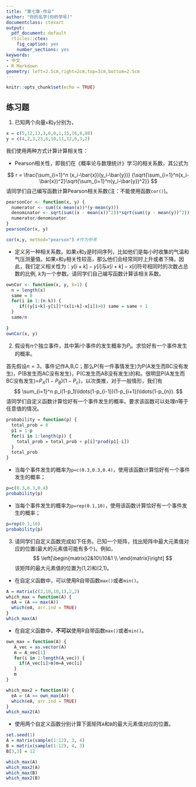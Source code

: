 ---
title: "第七章-作业"
author: "你的名字(你的学号)"
documentclass: ctexart
output:
  pdf_document: default
  rticles::ctex:
    fig_caption: yes
    number_sections: yes
keywords:
- 中文
- R Markdown
geometry: left=2.5cm,right=2cm,top=3cm,bottom=2.5cm
---

```{r setup, include=FALSE}
knitr::opts_chunk$set(echo = TRUE)
```

## 练习题

1. 已知两个向量`x`和`y`分别为，
```{r}
x = c(5,12,13,3,6,0,1,15,16,8,88)
y = c(4,2,3,23,6,10,11,12,6,3,2)
```
我们使用两种方式计算计算相关性：


- Pearson相关性，即我们在《概率论与数理统计》学习的相关系数，其公式为

$$
    r = \frac{\sum_{i=1}^n (x_i-\bar{x})(y_i-\bar{y})}
    {\sqrt{\sum_{i=1}^n(x_i-\bar{x})^2}\sqrt{\sum_{i=1}^n(y_i-\bar{y})^2}}
$$
    请同学们自己编写函数计算Pearson相关系数(注：不能使用函数`cor()`)。
```{r}
pearsonCor <- function(x, y) {
  numerator <- sum((x-mean(x))*(y-mean(y)))
  denominator <- sqrt(sum((x - mean(x))^2))*sqrt(sum((y - mean(y))^2))
  numerator/denominator
}
pearsonCor(x, y)

cor(x,y, method="pearson") #作为参考
```
- 定义另一种相关系数。如果`x`和`y`是时间序列，比如他们是每小时收集的气温和气压测量值。如果`x`和`y`相关性较高，那么他们会经常同时上升或者下降。因此，我们定义相关性为：$y[i+k]-y[i]$与$x[i+k]-x[i]$符号相同时的次数占总数的比例, $k$为一个参数。请同学们自己编写函数计算该相关系数。
```{r}
ownCor <- function(x, y, k=1) {
  n = length(x)
  same = 0
  for(i in 1:(n-k)) {
     if((y[i+k]-y[i])*(x[i+k]-x[i])>0) same = same + 1
  }
  same/n
    
}
ownCor(x, y)
```

2. 假设有$n$个独立事件，其中第$i$个事件的发生概率为$P_i$。求恰好有一个事件发生的概率。

首先假设$n=3$，事件记作A,B,C；那么P(有一件事情发生)为P(A发生而BC没有发生)，P(B发生而AC没有发生)，P(C发生而AB没有发生)的和。很明显P(A发生而BC没有发生)=$P_A(1-P_B)(1-P_c)$，以次类推，对于一般情形，我们有
$$
\sum_{i=1}^n p_i(1-p_1)\ldots(1-p_{i-1})(1-p_{i+1})\ldots(1-p_{n}).
$$
请同学们自定义函数计算恰好有一个事件发生的概率。要求该函数可以处理$n$等于任意值的情况。

```{r}
probability = function(p) {
  total_prob = 0
  p1 = 1-p
  for(i in 1:length(p)) {
    total_prob = total_prob + p[i]*prod(p1[-i])
  }
  total_prob
}
```


- 当每个事件发生的概率为`p=c(0.3,0.3,0.4)`，使用该函数计算恰好有一个事件发生的概率；
```{r}
p=c(0.3,0.3,0.4)
probability(p)
```

- 当每个事件发生的概率为`p=rep(0.1,10)`，使用该函数计算恰好有一个事件发生的概率；
```{r}
p=rep(0.1,10)
probability(p)
```


3. 请同学们自定义函数完成如下任务。已知一个矩阵，找出矩阵中最大元素值对应的位置(最大的元素值可能有多个)。例如，
$$
\left[\begin{matrix}2&10\\10&1 \\ \end{matrix}\right]
$$
该矩阵的最大元素值的位置为(1,2)和(2,1)。

- 在自定义函数中，可以使用R自带函数`max()`或者`min()`。
```{r}
A = matrix(c(2,10,10,1),2,2)
which_max = function(A) {
  eA = (A == max(A))
  which(eA, arr.ind = TRUE)
}
which_max(A)
```
    
- 在自定义函数中，**不可以**使用R自带函数`max()`或者`min()`。
```{r}
own_max = function(A) {
   A_vec = as.vector(A)
   m = A_vec[1]
   for(i in 1:length(A_vec)) {
     if(A_vec[i]>m)m=A_vec[i]
   }
   m
}

which_max2 = function(A) {
  eA = (A == own_max(A))
  which(eA, arr.ind = TRUE)
}
which_max2(A)

```
- 使用两个自定义函数分别计算下面矩阵`A`和`B`的最大元素值对应的位置。
```{r}
set.seed(1)
A = matrix(sample(1:12), 3, 4)
B = matrix(sample(1:12), 4, 3)
B[3,3] = 12
```
    
```{r}
which_max(A)
which_max2(A)
which_max(B)
which_max2(B)
```
  


